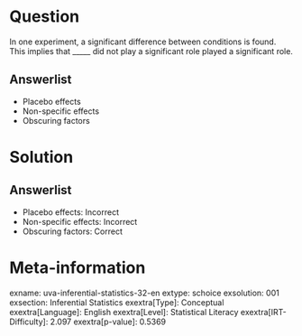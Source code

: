 Question
========

In one experiment, a significant difference between conditions is found. This implies that _____ did not play a significant role played a significant role.

Answerlist
----------

* Placebo effects
* Non-specific effects
* Obscuring factors

Solution
========

Answerlist
----------

* Placebo effects: Incorrect
* Non-specific effects: Incorrect
* Obscuring factors: Correct

Meta-information
================
exname: uva-inferential-statistics-32-en
extype: schoice
exsolution: 001
exsection: Inferential Statistics
exextra[Type]: Conceptual
exextra[Language]: English
exextra[Level]: Statistical Literacy
exextra[IRT-Difficulty]: 2.097
exextra[p-value]: 0.5369
